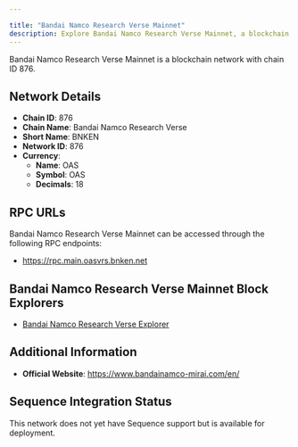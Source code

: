 ```yaml
---

title: "Bandai Namco Research Verse Mainnet"
description: Explore Bandai Namco Research Verse Mainnet, a blockchain network with chain ID 876. Learn about its native currency, OAS, and how to interact with the network.
---
```




Bandai Namco Research Verse Mainnet is a blockchain network with chain ID 876.

## Network Details

- **Chain ID**: 876
- **Chain Name**: Bandai Namco Research Verse
- **Short Name**: BNKEN
- **Network ID**: 876
- **Currency**: 
  - **Name**: OAS
  - **Symbol**: OAS
  - **Decimals**: 18

## RPC URLs

Bandai Namco Research Verse Mainnet can be accessed through the following RPC endpoints:

- https://rpc.main.oasvrs.bnken.net

## Bandai Namco Research Verse Mainnet Block Explorers

- [Bandai Namco Research Verse Explorer](https://explorer.main.oasvrs.bnken.net)

## Additional Information

- **Official Website**: https://www.bandainamco-mirai.com/en/

## Sequence Integration Status

This network does not yet have Sequence support but is available for deployment.
